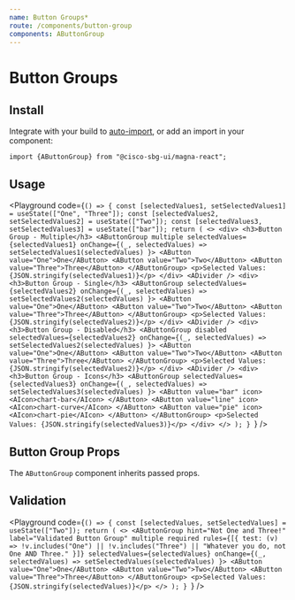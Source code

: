 ```yaml
---
name: Button Groups*
route: /components/button-group
components: AButtonGroup
---
```


# Button Groups

## Install

Integrate with your build to [auto-import](/#integrating), or add an import in your component:

```
import {AButtonGroup} from "@cisco-sbg-ui/magna-react";
```

## Usage

<Playground
  code={`() => {
  const [selectedValues1, setSelectedValues1] = useState(["One", "Three"]);
  const [selectedValues2, setSelectedValues2] = useState(["Two"]);
  const [selectedValues3, setSelectedValues3] = useState(["bar"]);
  return (
    <>
      <div>
        <h3>Button Group - Multiple</h3>
        <AButtonGroup
          multiple
          selectedValues={selectedValues1}
          onChange={(_, selectedValues) =>
            setSelectedValues1(selectedValues)
          }>
          <AButton value="One">One</AButton>
          <AButton value="Two">Two</AButton>
          <AButton value="Three">Three</AButton>
        </AButtonGroup>
        <p>Selected Values: {JSON.stringify(selectedValues1)}</p>
      </div>
      <ADivider />
      <div>
        <h3>Button Group - Single</h3>
        <AButtonGroup
          selectedValues={selectedValues2}
          onChange={(_, selectedValues) =>
            setSelectedValues2(selectedValues)
          }>
          <AButton value="One">One</AButton>
          <AButton value="Two">Two</AButton>
          <AButton value="Three">Three</AButton>
        </AButtonGroup>
        <p>Selected Values: {JSON.stringify(selectedValues2)}</p>
      </div>
      <ADivider />
      <div>
        <h3>Button Group - Disabled</h3>
        <AButtonGroup
          disabled
          selectedValues={selectedValues2}
          onChange={(_, selectedValues) =>
            setSelectedValues2(selectedValues)
          }>
          <AButton value="One">One</AButton>
          <AButton value="Two">Two</AButton>
          <AButton value="Three">Three</AButton>
        </AButtonGroup>
        <p>Selected Values: {JSON.stringify(selectedValues2)}</p>
      </div>
      <ADivider />
      <div>
        <h3>Button Group - Icons</h3>
        <AButtonGroup
          selectedValues={selectedValues3}
          onChange={(_, selectedValues) =>
            setSelectedValues3(selectedValues)
          }>
          <AButton value="bar" icon>
            <AIcon>chart-bar</AIcon>
          </AButton>
          <AButton value="line" icon>
            <AIcon>chart-curve</AIcon>
          </AButton>
          <AButton value="pie" icon>
            <AIcon>chart-pie</AIcon>
          </AButton>
        </AButtonGroup>
        <p>Selected Values: {JSON.stringify(selectedValues3)}</p>
      </div>
    </>
  );
}
`}
/>

## Button Group Props

The `AButtonGroup` component inherits passed props.

<Props of="AButtonGroup" />

## Validation

<Playground
  code={`() => {
  const [selectedValues, setSelectedValues] = useState(["Two"]);
  return (
    <>
      <AButtonGroup
        hint="Not One and Three!"
        label="Validated Button Group"
        multiple
        required
        rules={[{
          test: (v) => !v.includes("One") || !v.includes("Three") || "Whatever you do, not One AND Three."
        }]}
        selectedValues={selectedValues}
        onChange={(_, selectedValues) =>
          setSelectedValues(selectedValues)
        }>
        <AButton value="One">One</AButton>
        <AButton value="Two">Two</AButton>
        <AButton value="Three">Three</AButton>
      </AButtonGroup>
      <p>Selected Values: {JSON.stringify(selectedValues)}</p>
    </>
  );
}
`}
/>
